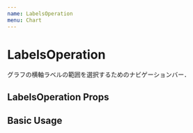 ```yaml
---
name: LabelsOperation
menu: Chart
---
```



# LabelsOperation

グラフの横軸ラベルの範囲を選択するためのナビゲーションバー．

## LabelsOperation Props

<Props of={ChartOperation} />

## Basic Usage

<Playground>
  <LabelsOperation
    startDate={startDate}
    endDate={endDate}
    setStartDate={setStartDate}
    setEndDate={setEndDate}
  />
</Playground>
